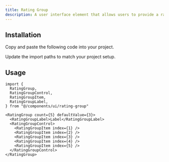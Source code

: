 ```yaml
---
title: Rating Group
description: A user interface element that allows users to provide a rating or evaluation for something.
---
```


<ComponentPreview component="rating-group" />

## Installation

<ComponentInstall>

<Fragment slot="manual">

<Steps>

<Step>Copy and paste the following code into your project.</Step>

<ComponentSource component="rating-group" />

<Step>Update the import paths to match your project setup.</Step>

</Steps>

</Fragment>

</ComponentInstall>

## Usage

```tsx
import {
  RatingGroup,
  RatingGroupControl,
  RatingGroupItem,
  RatingGroupLabel,
} from "@/components/ui/rating-group"
```

```tsx
<RatingGroup count={5} defaultValue={3}>
  <RatingGroupLabel>Label</RatingGroupLabel>
  <RatingGroupControl>
    <RatingGroupItem index={1} />
    <RatingGroupItem index={2} />
    <RatingGroupItem index={3} />
    <RatingGroupItem index={4} />
    <RatingGroupItem index={5} />
  </RatingGroupControl>
</RatingGroup>
```
